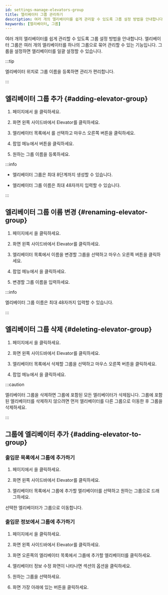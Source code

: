```yaml
---
id: settings-manage-elevators-group
title: 엘리베이터 그룹 관리하기
description: 여러 개의 엘리베이터를 쉽게 관리할 수 있도록 그룹 설정 방법을 안내합니다.
keywords: [엘리베이터, 그룹]
---
```


여러 개의 엘리베이터를 쉽게 관리할 수 있도록 그룹 설정 방법을 안내합니다. 엘리베이터 그룹은 여러 개의 엘리베이터를 하나의 그룹으로 묶어 관리할 수 있는 기능입니다. 그룹을 설정하면 엘리베이터를 일괄 설정할 수 있습니다.

:::tip

엘리베이터 위치로 그룹 이름을 등록하면 관리가 편리합니다.

:::

## 엘리베이터 그룹 추가 {#adding-elevator-group}

1. <Cmd sid='shell.header.launcher' /> 페이지에서 <Cmd sid='shell.header.setting' />을 클릭하세요.

1. 화면 왼쪽 사이드바에서 <Cmd>Elevator</Cmd>를 클릭하세요.

1. 엘리베이터 목록에서 <Cmd sid='elevator.main.top' product='2' />를 선택하고 마우스 오른쪽 버튼을 클릭하세요.

1. 팝업 메뉴에서 <Cmd sid='door.addDoorGroup' product='2' /> 버튼을 클릭하세요.

1. 원하는 그룹 이름을 등록하세요.

:::info

* 엘리베이터 그룹은 최대 8단계까지 생성할 수 있습니다.

* 엘리베이터 그룹 이름은 최대 48자까지 입력할 수 있습니다.

:::


## 엘리베이터 그룹 이름 변경 {#renaming-elevator-group}

1. <Cmd sid='shell.header.launcher' /> 페이지에서 <Cmd sid='shell.header.setting' />을 클릭하세요.

1. 화면 왼쪽 사이드바에서 <Cmd>Elevator</Cmd>를 클릭하세요.

1. 엘리베이터 목록에서 이름을 변경할 그룹을 선택하고 마우스 오른쪽 버튼을 클릭하세요.

1. 팝업 메뉴에서 <Cmd sid='door.renameDoorGroup' product='2' />을 클릭하세요.

1. 변경할 그룹 이름을 입력하세요.

:::info

엘리베이터 그룹 이름은 최대 48자까지 입력할 수 있습니다.

:::


## 엘리베이터 그룹 삭제 {#deleting-elevator-group}

1. <Cmd sid='shell.header.launcher' /> 페이지에서 <Cmd sid='shell.header.setting' />을 클릭하세요.

1. 화면 왼쪽 사이드바에서 <Cmd>Elevator</Cmd>를 클릭하세요.

1. 엘리베이터 목록에서 삭제할 그룹을 선택하고 마우스 오른쪽 버튼을 클릭하세요.

1. 팝업 메뉴에서 <Cmd sid='door.deleteDoorGroup' product='2' />을 클릭하세요.

:::caution

엘리베이터 그룹을 삭제하면 그룹에 포함된 모든 엘리베이터가 삭제됩니다. 그룹에 포함된 엘리베이터를 삭제하지 않으려면 먼저 엘리베이터를 다른 그룹으로 이동한 후 그룹을 삭제하세요.

:::


## 그룹에 엘리베이터 추가 {#adding-elevator-to-group}

### 출입문 목록에서 그룹에 추가하기

1. <Cmd sid='shell.header.launcher' /> 페이지에서 <Cmd sid='shell.header.setting' />을 클릭하세요.

1. 화면 왼쪽 사이드바에서 <Cmd>Elevator</Cmd>를 클릭하세요.

1. 엘리베이터 목록에서 그룹에 추가할 엘리베이터를 선택하고 원하는 그룹으로 드래그하세요.

선택한 엘리베이터가 그룹으로 이동합니다.


### 출입문 정보에서 그룹에 추가하기

1. <Cmd sid='shell.header.launcher' /> 페이지에서 <Cmd sid='shell.header.setting' />을 클릭하세요.

1. 화면 왼쪽 사이드바에서 <Cmd>Elevator</Cmd>를 클릭하세요.

1. 화면 오른쪽의 엘리베이터 목록에서 그룹에 추가할 엘리베이터를 클릭하세요.

1. 엘리베이터 정보 수정 화면이 나타나면 <Cmd sid='common.information' product='2' /> 섹션의 <Cmd sid='common.group' product='2' /> 옵션을 클릭하세요.

1. 원하는 그룹을 선택하세요.

1. 화면 가장 아래에 있는 <Cmd sid='button.apply' product='2' /> 버튼을 클릭하세요.